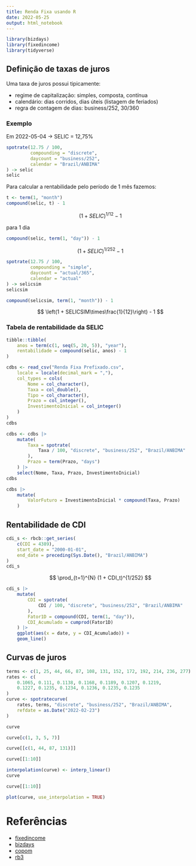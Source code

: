 ```yaml
---
title: Renda Fixa usando R
date: 2022-05-25
output: html_notebook
---
```


```r
library(bizdays)
library(fixedincome)
library(tidyverse)
```

## Definição de taxas de juros

Uma taxa de juros possui tipicamente:

- regime de capitalização: simples, composta, contínua
- calendário: dias corridos, dias úteis (listagem de feriados)
- regra de contagem de dias: business/252, 30/360

### Exemplo

Em 2022-05-04 -> SELIC = 12,75%

```r
spotrate(12.75 / 100,
         compounding = "discrete",
         daycount = "business/252",
         calendar = "Brazil/ANBIMA"
) -> selic
selic
```

Para calcular a rentabilidade pelo período de 1 mês fazemos:

```r
t <- term(1, "month")
compound(selic, t) - 1
```

$$
(1 + SELIC)^{1/12} - 1
$$

para 1 dia

```r
compound(selic, term(1, "day")) - 1
```

$$
(1 + SELIC)^{1/252} - 1
$$

```r
spotrate(12.75 / 100,
         compounding = "simple",
         daycount = "actual/365",
         calendar = "actual"
) -> selicsim
selicsim
```

```r
compound(selicsim, term(1, "month")) - 1
```

$$
\left(1 + SELICSIM\times\frac{1}{12}\right) - 1
$$

### Tabela de rentabilidade da SELIC

```r
tibble::tibble(
    anos = term(c(1, seq(5, 20, 5)), "year"),
    rentabilidade = compound(selic, anos) - 1
)
```

```r
cdbs <- read_csv("Renda Fixa Prefixado.csv",
    locale = locale(decimal_mark = ","),
    col_types = cols(
        Nome = col_character(),
        Taxa = col_double(),
        Tipo = col_character(),
        Prazo = col_integer(),
        InvestimentoInicial = col_integer()
    )
)
cdbs
```

```r
cdbs <- cdbs |>
    mutate(
        Taxa = spotrate(
            Taxa / 100, "discrete", "business/252", "Brazil/ANBIMA"
        ),
        Prazo = term(Prazo, "days")
    ) |>
    select(Nome, Taxa, Prazo, InvestimentoInicial)
cdbs
```

```r
cdbs |>
    mutate(
        ValorFuturo = InvestimentoInicial * compound(Taxa, Prazo)
    )
```

## Rentabilidade de CDI

```r
cdi_s <- rbcb::get_series(
    c(CDI = 4389),
    start_date = "2000-01-01",
    end_date = preceding(Sys.Date(), "Brazil/ANBIMA")
)
cdi_s
```

$$
\prod_{t=1}^{N} (1 + CDI_t)^{1/252}
$$

```r
cdi_s |>
    mutate(
        CDI = spotrate(
            CDI / 100, "discrete", "business/252", "Brazil/ANBIMA"
        ),
        Fator1D = compound(CDI, term(1, "day")),
        CDI_Acumulado = cumprod(Fator1D)
    ) |>
    ggplot(aes(x = date, y = CDI_Acumulado)) +
    geom_line()
```


## Curvas de juros

```r
terms <- c(1, 25, 44, 66, 87, 108, 131, 152, 172, 192, 214, 236, 277)
rates <- c(
    0.1065, 0.111, 0.1138, 0.1168, 0.1189, 0.1207, 0.1219,
    0.1227, 0.1235, 0.1234, 0.1236, 0.1235, 0.1235
)
curve <- spotratecurve(
    rates, terms, "discrete", "business/252", "Brazil/ANBIMA",
    refdate = as.Date("2022-02-23")
)
```

```r
curve
```

```r
curve[c(1, 3, 5, 7)]
```

```r
curve[[c(1, 44, 87, 131)]]
```

```r
curve[[1:10]]
```

```r
interpolation(curve) <- interp_linear()
curve
```

```r
curve[[1:10]]
```

```r
plot(curve, use_interpolation = TRUE)
```

# Referências

- [fixedincome](https://github.com/wilsonfreitas/R-fixedincome)
- [bizdays](https://github.com/wilsonfreitas/R-bizdays)
- [copom](https://github.com/wilsonfreitas/copom)
- [rb3](https://github.com/wilsonfreitas/rb3)


